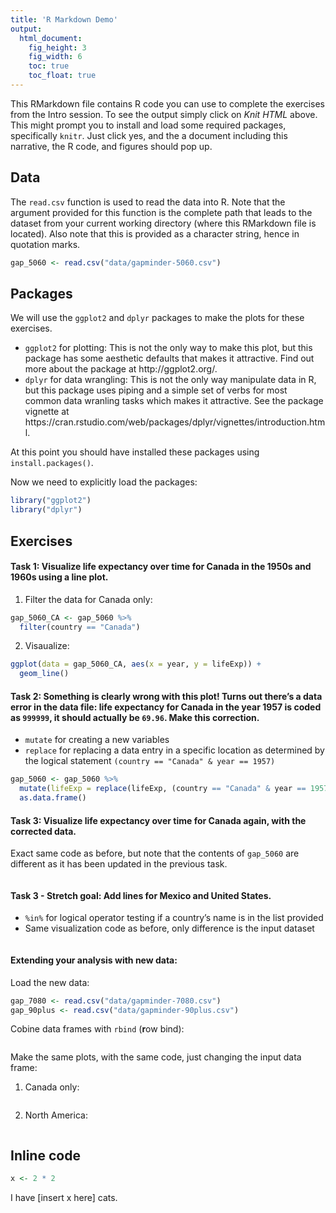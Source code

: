 ```yaml
---
title: 'R Markdown Demo'
output:
  html_document:
    fig_height: 3
    fig_width: 6
    toc: true
    toc_float: true
---
```


This RMarkdown file contains R code you can use to complete the exercises from the Intro
session. To see the output simply click on *Knit HTML* above. This might prompt you to 
install and load some required packages, specifically `knitr`. Just click yes, and the a 
document including this narrative, the R code, and figures should pop up.

## Data

The `read.csv` function is used to read the data into R. Note that the argument provided 
for this function is the complete path that leads to the dataset from your current 
working directory (where this RMarkdown file is located). Also note that this is provided 
as a character string, hence in quotation marks.

```r
gap_5060 <- read.csv("data/gapminder-5060.csv")
```

## Packages

We will use the `ggplot2` and `dplyr` packages to make the plots for these exercises. 

- `ggplot2` for plotting: This is not the only way to make this plot, but this package 
has some aesthetic defaults that makes it attractive. Find out more about the package
at http://ggplot2.org/.
- `dplyr` for data wrangling: This is not the only way manipulate data in R, but this
package uses piping and a simple set of verbs for most common data wranling tasks which
makes it attractive. See the package vignette at https://cran.rstudio.com/web/packages/dplyr/vignettes/introduction.html.

At this point you should have installed these packages using `install.packages()`.

Now we need to explicitly load the packages:

```r
library("ggplot2")
library("dplyr")
```

## Exercises

#### Task 1: Visualize life expectancy over time for Canada in the 1950s and 1960s using a line plot.

1. Filter the data for Canada only:
```r
gap_5060_CA <- gap_5060 %>%
  filter(country == "Canada")
```

2. Visaualize:
```r
ggplot(data = gap_5060_CA, aes(x = year, y = lifeExp)) +
  geom_line()
```

#### Task 2: Something is clearly wrong with this plot! Turns out there's a data error in the data file: life expectancy for Canada in the year 1957 is coded as `999999`, it should actually be `69.96`. Make this correction.

- `mutate` for creating a new variables
- `replace` for replacing a data entry in a specific
location as determined by the logical statement `(country == "Canada" & year == 1957)`

```r
gap_5060 <- gap_5060 %>%
  mutate(lifeExp = replace(lifeExp, (country == "Canada" & year == 1957), 69.96)) %>%
  as.data.frame()
```

#### Task 3: Visualize life expectancy over time for Canada again, with the corrected data.

Exact same code as before, but note that the contents of `gap_5060` are different as it 
has been updated in the previous task.

```r

```

#### Task 3 - Stretch goal: Add lines for Mexico and United States.

- `%in%` for logical operator testing if a country's name is in the list provided
- Same visualization code as before, only difference is the input dataset

```r

```

#### Extending your analysis with new data:

Load the new data:

```r
gap_7080 <- read.csv("data/gapminder-7080.csv")
gap_90plus <- read.csv("data/gapminder-90plus.csv")
```

Cobine data frames with `rbind` (**r**ow bind):

```r

```

Make the same plots, with the same code, just changing the input data frame:

1. Canada only:

```r

```

2. North America:

```r

```

## Inline code

```r
x <- 2 * 2
```

I have [insert x here] cats.